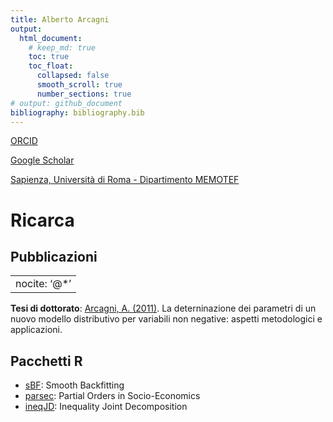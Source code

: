 ```yaml
---
title: Alberto Arcagni
output:
  html_document:
    # keep_md: true
    toc: true
    toc_float:
      collapsed: false
      smooth_scroll: true
      number_sections: true
# output: github_document
bibliography: bibliography.bib
---
```


[ORCID](https://orcid.org/0000-0003-4170-1447)

[Google Scholar](https://scholar.google.it/citations?user=0PfEpdkAAAAJ&hl=it)

[Sapienza, Università di Roma - Dipartimento MEMOTEF](https://web.uniroma1.it/memotef/users/arcagni-alberto)

<!--
# Didattica

## Sapienza

### Statistica corso base

### Computational Tools For Finance

### Dottorato
-->

# Ricarca

## Pubblicazioni

---
nocite: '@*'
---
<div id="refs"></div>

**Tesi di dottorato**:
[Arcagni, A. (2011)](https://boa.unimib.it/handle/10281/25757). La deterninazione dei parametri di un nuovo modello distributivo per variabili non negative: aspetti metodologici e applicazioni.

## Pacchetti R

* [sBF](https://cran.r-project.org/web/packages/sBF/index.html): Smooth Backfitting
* [parsec](https://cran.r-project.org/web/packages/parsec/index.html): Partial Orders in Socio-Economics
* [ineqJD](https://cran.r-project.org/web/packages/ineqJD/index.html): Inequality Joint Decomposition